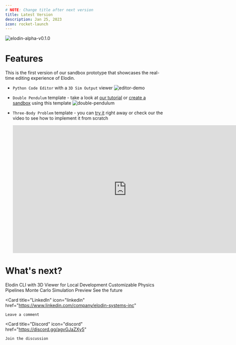 ```yaml
---
# NOTE: Change title after next version
title: Latest Version
description: Jan 25, 2023
icon: rocket-launch
---
```


![elodin-alpha-v0.1.0](/assets/v010-banner.png)


# Features

This is the first version of our sandbox prototype that showcases the real-time editing experience of Elodin.

- `Python Code Editor` with a `3D Sim Output` viewer
  ![editor-demo](/assets/v010-editor-demo.gif)

- `Double Pendulum` template - take a look at [our tutorial](/tutorial/double-pend) or [create a sandbox](https://app.elodin.systems/sandbox/new/double-pend) using this template
  ![double-pendulum](/assets/v010-double-pendulum.gif)

- `Three-Body Problem` template - you can [try it](https://app.elodin.systems/sandbox/new/three-body) right away or check our the video to see how to implement it from scratch
  <iframe
    width="720"
    height="405"
    src="https://www.youtube.com/embed/UWPzF0JFgOA"
    title="Elodin Three-Body Demo"
    frameBorder="0"
    allow="accelerometer; autoplay; clipboard-write; encrypted-media; gyroscope; picture-in-picture"
    allowFullScreen
  ></iframe>

# What's next?

<CardGroup cols={1}>
  <Card title="Coming Soon with v0.2.0">
    <Note>Elodin CLI with 3D Viewer for Local Development</Note>
    <Note>Customizable Physics Pipelines</Note>
    <Note>Monte Carlo Simulation Preview</Note>
  </Card>
</CardGroup>

<CardGroup cols={3}>
  <Card
    title="Roadmap"
    icon="road"
    href="/updates/roadmap"
  >
    See the future
  </Card>

  <Card
    title="LinkedIn"
    icon="linkedin"
    href="https://www.linkedin.com/company/elodin-systems-inc"
  >
    Leave a comment
  </Card>


  <Card
    title="Discord"
    icon="discord"
    href="https://discord.gg/agvGJaZXy5"
  >
    Join the discussion
  </Card>
</CardGroup>

